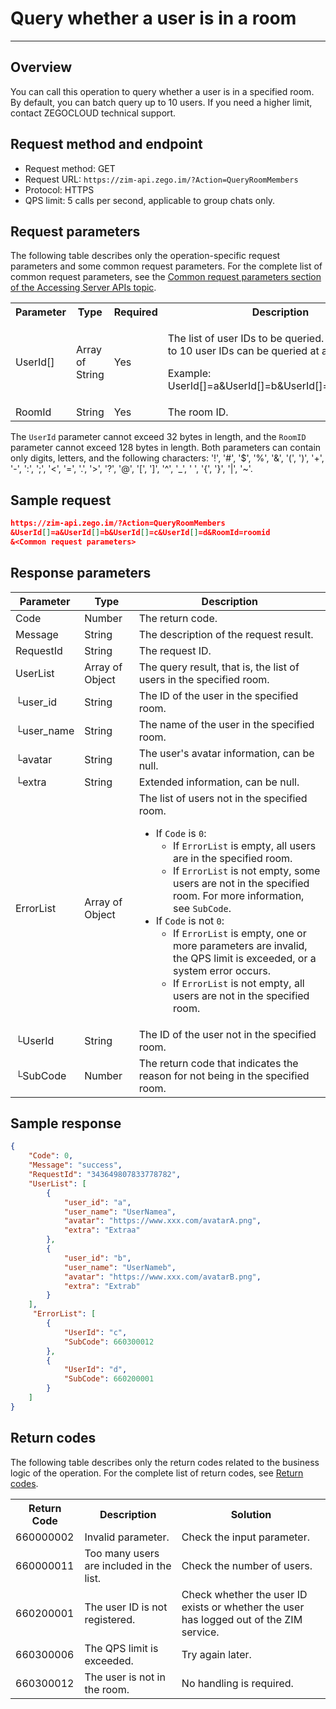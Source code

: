 # Query whether a user is in a room

- - -


## Overview

You can call this operation to query whether a user is in a specified room. By default, you can batch query up to 10 users. If you need a higher limit, contact ZEGOCLOUD technical support.

## Request method and endpoint

- Request method: GET
- Request URL: `https://zim-api.zego.im/?Action=QueryRoomMembers`
- Protocol: HTTPS
- QPS limit: 5 calls per second, applicable to group chats only.

## Request parameters

The following table describes only the operation-specific request parameters and some common request parameters. For the complete list of common request parameters, see the [Common request parameters section of the Accessing Server APIs topic](../Accessing%20Server%20APIs.mdx#common-parameters).

<table>

<tbody><tr>
<th>Parameter</th>
<th>Type</th>
<th>Required</th>
<th>Description</th>
</tr>
<tr>
<td>UserId[]</td>
<td>Array of String</td>
<td>Yes</td>
<td><p>The list of user IDs to be queried. By default, up to 10 user IDs can be queried at a time.</p><p>Example: UserId[]=a&amp;UserId[]=b&amp;UserId[]=c&amp;UserId[]=d</p></td>
</tr>
<tr>
<td>RoomId</td>
<td>String</td>
<td>Yes</td>
<td>The room ID.</td>
</tr>
</tbody></table>

<Note title="Note">

The `UserId` parameter cannot exceed 32 bytes in length, and the `RoomID` parameter cannot exceed 128 bytes in length. Both parameters can contain only digits, letters, and the following characters: '!', '#', '$', '%', '\&', '(', ')', '+', '-', ':', ';', '\<', '=', '.', '>', '?', '@', '\[', ']', '\^', '\_', ' ', '{', '}', '\|', '~'.

</Note>

## Sample request

```json
https://zim-api.zego.im/?Action=QueryRoomMembers
&UserId[]=a&UserId[]=b&UserId[]=c&UserId[]=d&RoomId=roomid
&<Common request parameters>
```

## Response parameters

| Parameter | Type | Description |
|-----------|------|-------------|
| Code | Number | The return code. |
| Message | String | The description of the request result. |
| RequestId | String | The request ID. |
| UserList | Array of Object | The query result, that is, the list of users in the specified room. |
| └user_id | String | The ID of the user in the specified room. |
| └user_name | String | The name of the user in the specified room. |
| └avatar | String | The user's avatar information, can be null. |
| └extra | String | Extended information, can be null. |
| ErrorList | Array of Object | The list of users not in the specified room. <ul><li>If `Code` is `0`: <ul><li>If `ErrorList` is empty, all users are in the specified room.</li><li>If `ErrorList` is not empty, some users are not in the specified room. For more information, see `SubCode`.</li></ul></li><li>If `Code` is not `0`: <ul><li>If `ErrorList` is empty, one or more parameters are invalid, the QPS limit is exceeded, or a system error occurs.</li><li>If `ErrorList` is not empty, all users are not in the specified room.</li></ul></li></ul> |
| └UserId | String | The ID of the user not in the specified room. |
| └SubCode | Number | The return code that indicates the reason for not being in the specified room. |

## Sample response

```json
{
    "Code": 0,
    "Message": "success",
    "RequestId": "343649807833778782",
    "UserList": [
        {
            "user_id": "a",
            "user_name": "UserNamea",
            "avatar": "https://www.xxx.com/avatarA.png",
            "extra": "Extraa"
        },
        {
            "user_id": "b",
            "user_name": "UserNameb",
            "avatar": "https://www.xxx.com/avatarB.png",
            "extra": "Extrab"
        }
    ],
     "ErrorList": [
        {
            "UserId": "c",
            "SubCode": 660300012
        },
        {
            "UserId": "d",
            "SubCode": 660200001
        }
    ]
}
```

## Return codes

The following table describes only the return codes related to the business logic of the operation. For the complete list of return codes, see [Return codes](../Return%20codes.mdx).

<table>

<tbody><tr>
<th>Return Code</th>
<th>Description</th>
<th>Solution</th>
</tr>
<tr>
<td>660000002</td>
<td>Invalid parameter.</td>
<td>Check the input parameter.</td>
</tr>
<tr>
<td>660000011</td>
<td>Too many users are included in the list.</td>
<td>Check the number of users.</td>
</tr>
<tr>
<td>660200001</td>
<td>The user ID is not registered.</td>
<td>Check whether the user ID exists or whether the user has logged out of the ZIM service.</td>
</tr>
<tr>
<td>660300006</td>
<td>The QPS limit is exceeded.</td>
<td>Try again later.</td>
</tr>
<tr>
<td>660300012</td>
<td>The user is not in the room.</td>
<td>No handling is required.</td>
</tr>
</tbody></table>
